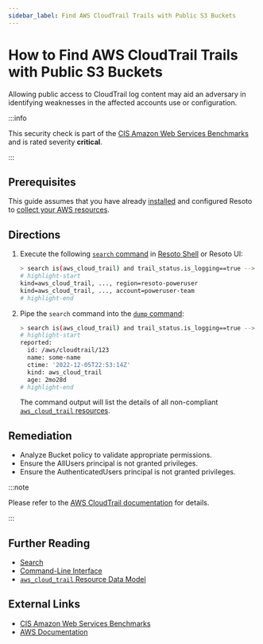 ```yaml
---
sidebar_label: Find AWS CloudTrail Trails with Public S3 Buckets
---
```


# How to Find AWS CloudTrail Trails with Public S3 Buckets

Allowing public access to CloudTrail log content may aid an adversary in identifying weaknesses in the affected accounts use or configuration.

:::info

This security check is part of the [CIS Amazon Web Services Benchmarks](https://cisecurity.org/benchmark/amazon_web_services) and is rated severity **critical**.

:::

## Prerequisites

This guide assumes that you have already [installed](../../../getting-started/install-resoto/index.mdx) and configured Resoto to [collect your AWS resources](../../../how-to-guides/data-sources/collect-aws-resource-data.mdx).

## Directions

1. Execute the following [`search` command](../../../reference/cli/search.mdx) in [Resoto Shell](../../../reference/components/shell.mdx) or Resoto UI:

   ```bash
   > search is(aws_cloud_trail) and trail_status.is_logging==true --> is(aws_s3_bucket) and bucket_public_access_block_configuration.{block_public_acls!=true or ignore_public_acls!=true or block_public_policy!=true or restrict_public_buckets!=true} or bucket_acl.grants[*].{permission in [READ, READ_ACP] and grantee.uri=="http://acs.amazonaws.com/groups/global/AllUsers"}
   # highlight-start
   ​kind=aws_cloud_trail, ..., region=resoto-poweruser
   ​kind=aws_cloud_trail, ..., account=poweruser-team
   # highlight-end
   ```

2. Pipe the `search` command into the [`dump` command](../../../reference/cli/dump.mdx):

   ```bash
   > search is(aws_cloud_trail) and trail_status.is_logging==true --> is(aws_s3_bucket) and bucket_public_access_block_configuration.{block_public_acls!=true or ignore_public_acls!=true or block_public_policy!=true or restrict_public_buckets!=true} or bucket_acl.grants[*].{permission in [READ, READ_ACP] and grantee.uri=="http://acs.amazonaws.com/groups/global/AllUsers"} | dump
   # highlight-start
   ​reported:
   ​  id: /aws/cloudtrail/123
   ​  name: some-name
   ​  ctime: '2022-12-05T22:53:14Z'
   ​  kind: aws_cloud_trail
   ​  age: 2mo28d
   # highlight-end
   ```

   The command output will list the details of all non-compliant [`aws_cloud_trail` resources](../../../reference/unified-data-model/aws.mdx#aws_cloud_trail).

## Remediation

- Analyze Bucket policy to validate appropriate permissions.
- Ensure the AllUsers principal is not granted privileges.
- Ensure the AuthenticatedUsers principal is not granted privileges.

:::note

Please refer to the [AWS CloudTrail documentation](https://docs.aws.amazon.com/IAM/latest/UserGuide/reference_policies_elements_principal.html) for details.

:::

## Further Reading

- [Search](../../../reference/search/index.mdx)
- [Command-Line Interface](../../../reference/cli/index.mdx)
- [`aws_cloud_trail` Resource Data Model](../../../reference/unified-data-model/aws.mdx#aws_cloud_trail)

## External Links

- [CIS Amazon Web Services Benchmarks](https://cisecurity.org/benchmark/amazon_web_services)
- [AWS Documentation](https://docs.aws.amazon.com/IAM/latest/UserGuide/reference_policies_elements_principal.html)
